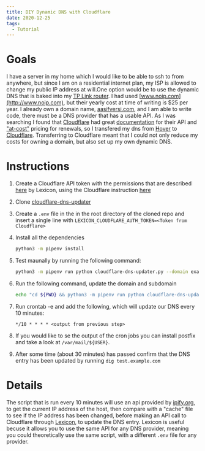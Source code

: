 ```yaml
---
title: DIY Dynamic DNS with Cloudflare
date: 2020-12-25
tags:
  - Tutorial
---
```


# Goals
I have a server in my home which I would like to be able to ssh to from anywhere, but since I am on a residential internet plan, my ISP is allowed to change my public IP address at will.One option would be to use the dynamic DNS that is baked into my [TP Link router](https://www.tp-link.com/us/support/faq/1367/). I had used [www.noip.com](http://www.noip.com), but their yearly cost at time of writing is $25 per year. I already own a domain name, [aasifversi.com](http://aasifversi.com), and I am able to write code, there must be a DNS provider that has a usable API. As I was searching I found that [Cloudflare](http://www.cloudflare.com) had great [documentation](https://api.cloudflare.com/) for their API and ["at-cost"](https://www.cloudflare.com/products/registrar/) pricing for renewals, so I transfered my dns from [Hover](http://www.hover.com) to [Cloudflare](http://www.cloudflare.com). Transferring to Cloudflare meant that I could not only reduce my costs for owning a domain, but also set up my own dynamic DNS.

# Instructions
1. Create a Cloudflare API token with the permissions that are described [here](https://github.com/AnalogJ/lexicon/blob/985611b18ff8be389c500eb3021aef74ad48bf34/lexicon/providers/cloudflare.py#L19-L25) by Lexicon, using the Cloudflare instruction [here](https://support.cloudflare.com/hc/en-us/articles/200167836-Managing-API-Tokens-and-Keys)
1. Clone [cloudflare-dns-updater](https://github.com/versi786/cloudflare-dns-updater)
1. Create a `.env` file in the in the root directory of the cloned repo and insert a single line with `LEXICON_CLOUDFLARE_AUTH_TOKEN=<Token from Cloudflare>`
1. Install all the dependencies
    ```bash
    python3 -m pipenv install
    ```
1. Test maunally by running the following command:
    ```bash
    python3 -m pipenv run python cloudflare-dns-updater.py --domain example.com --subdomain test
    ```
1. Run the following command, update the domain and subdomain
    ```bash
    echo "cd ${PWD} && python3 -m pipenv run python cloudflare-dns-updater.py --domain example.com --subdomain test"
    ```
1. Run crontab -e and add the following, which will update our DNS every 10 minutes:
    ```crontab
    */10 * * * * <output from previous step>
    ```

1. If you would like to se the output of the cron jobs you can install postfix and take a look at `/var/mail/${USER}`.
1. After some time (about 30 minutes) has passed confirm that the DNS entry has been updated by running `dig test.example.com`

# Details
The script that is run every 10 minutes will use an api provided by [ipify.org](https://www.ipify.org/), to get the current IP address of the host, then compare with a "cache" file to see if the IP address has been changed, before making an API call to Cloudflare through [Lexicon](https://github.com/AnalogJ/lexicon), to update the DNS entry. Lexicon is useful becuse it allows you to use the same API for any DNS provider, meaning you could theoretically use the same script, with a different `.env` file for any provider.
